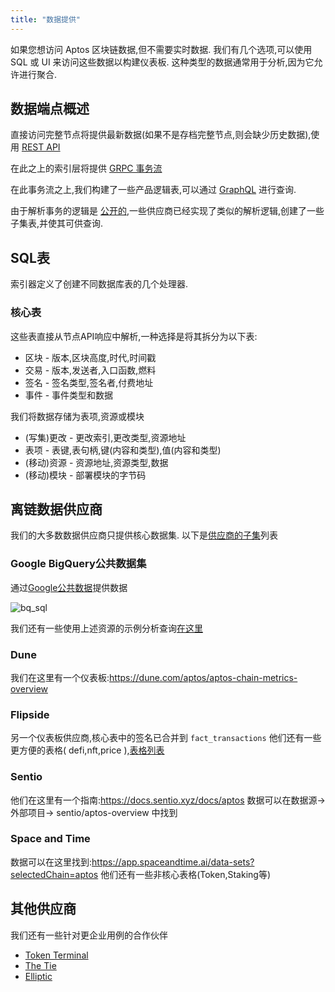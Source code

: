 ```yaml
---
title: "数据提供"
---
```






如果您想访问 Aptos 区块链数据,但不需要实时数据.
我们有几个选项,可以使用 SQL 或 UI 来访问这些数据以构建仪表板.
这种类型的数据通常用于分析,因为它允许进行聚合.

## 数据端点概述

直接访问完整节点将提供最新数据(如果不是存档完整节点,则会缺少历史数据),使用 [REST API](/zh/build/apis.mdx#aptos-fullnode)

在此之上的索引层将提供 [GRPC 事务流](/zh/build/indexer/txn-stream/aptos-hosted-txn-stream)

在此事务流之上,我们构建了一些产品逻辑表,可以通过 [GraphQL](/zh/build/indexer/) 进行查询.

由于解析事务的逻辑是 [公开的](https://github.com/aptos-labs/aptos-indexer-processors),一些供应商已经实现了类似的解析逻辑,创建了一些子集表,并使其可供查询.

## SQL表

索引器定义了创建不同数据库表的几个处理器.

### 核心表

这些表直接从节点API响应中解析,一种选择是将其拆分为以下表:

- 区块 - 版本,区块高度,时代,时间戳
- 交易 - 版本,发送者,入口函数,燃料
- 签名 - 签名类型,签名者,付费地址
- 事件 - 事件类型和数据

我们将数据存储为表项,资源或模块

- (写集)更改 - 更改索引,更改类型,资源地址
- 表项 - 表键,表句柄,键(内容和类型),值(内容和类型)
- (移动)资源 - 资源地址,资源类型,数据
- (移动)模块 - 部署模块的字节码

## 离链数据供应商

我们的大多数数据供应商只提供核心数据集.
以下是[供应商的子集](https://aptosfoundation.org/currents/aptos-on-chain-data-capabilities-with-dune-nansen-and-other-providers)列表

### Google BigQuery公共数据集

通过[Google公共数据](https://console.cloud.google.com/marketplace/product/bigquery-public-data/crypto-aptos-mainnet-us)提供数据

![bq\_sql](/screenshots/bq_sql.png)

我们还有一些使用上述资源的示例分析查询[在这里](https://github.com/aptos-labs/explorer/tree/main/analytics)

### Dune

我们在这里有一个仪表板:https://dune.com/aptos/aptos-chain-metrics-overview

### Flipside

另一个仪表板供应商,核心表中的签名已合并到 `fact_transactions`
他们还有一些更方便的表格( defi,nft,price ),[表格列表](https://flipsidecrypto.github.io/aptos-models/#!/overview)

### Sentio

他们在这里有一个指南:https://docs.sentio.xyz/docs/aptos
数据可以在数据源-&gt;外部项目-&gt; sentio/aptos-overview 中找到

### Space and Time

数据可以在这里找到:https://app.spaceandtime.ai/data-sets?selectedChain=aptos
他们还有一些非核心表格(Token,Staking等)

## 其他供应商

我们还有一些针对更企业用例的合作伙伴

- [Token Terminal](https://tokenterminal.com/resources/articles/aptos-data-partnership)
- [The Tie](https://www.thetie.io/insights/news/introducing-aptos-ecosystem-dashboard-and-on-chain-data/)
- [Elliptic](https://www.elliptic.co/media-center/elliptic-partners-with-aptos-foundation-as-a-data-integration-provider-to-offer-compliance-screening-and-risk-services-for-aptos-network)
